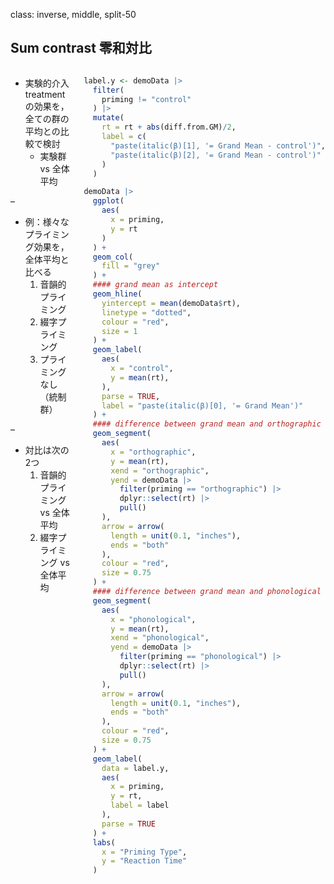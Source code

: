 class: inverse, middle, split-50

## Sum contrast 零和対比

::: columns

:::: pull-left

- 実験的介入treatmentの効果を，全ての群の平均との比較で検討
  - 実験群 vs 全体平均

--

- 例：様々なプライミング効果を，全体平均と比べる
    1. 音韻的プライミング
    2. 綴字プライミング
    3. プライミングなし（統制群）

--

  - 対比は次の2つ
      1. 音韻的プライミング vs 全体平均
      2. 綴字プライミング vs 全体平均

::::

:::: pull-right

```r
label.y <- demoData |>
  filter(
    priming != "control"
  ) |>
  mutate(
    rt = rt + abs(diff.from.GM)/2,
    label = c(
      "paste(italic(β)[1], '= Grand Mean - control')",
      "paste(italic(β)[2], '= Grand Mean - control')"
    )
  )

demoData |>
  ggplot(
    aes(
      x = priming,
      y = rt
    )
  ) +
  geom_col(
    fill = "grey"
  ) +
  #### grand mean as intercept
  geom_hline(
    yintercept = mean(demoData$rt),
    linetype = "dotted",
    colour = "red",
    size = 1
  ) +
  geom_label(
    aes(
      x = "control",
      y = mean(rt),
    ),
    parse = TRUE,
    label = "paste(italic(β)[0], '= Grand Mean')"
  ) +
  #### difference between grand mean and orthographic
  geom_segment(
    aes(
      x = "orthographic",
      y = mean(rt),
      xend = "orthographic",
      yend = demoData |>
        filter(priming == "orthographic") |>
        dplyr::select(rt) |>
        pull()
    ),
    arrow = arrow(
      length = unit(0.1, "inches"),
      ends = "both"
    ),
    colour = "red",
    size = 0.75
  ) +
  #### difference between grand mean and phonological
  geom_segment(
    aes(
      x = "phonological",
      y = mean(rt),
      xend = "phonological",
      yend = demoData |>
        filter(priming == "phonological") |>
        dplyr::select(rt) |>
        pull()
    ),
    arrow = arrow(
      length = unit(0.1, "inches"),
      ends = "both"
    ),
    colour = "red",
    size = 0.75
  ) +
  geom_label(
    data = label.y,
    aes(
      x = priming,
      y = rt,
      label = label
    ),
    parse = TRUE
  ) +
  labs(
    x = "Priming Type",
    y = "Reaction Time"
  )
```

::::

:::

